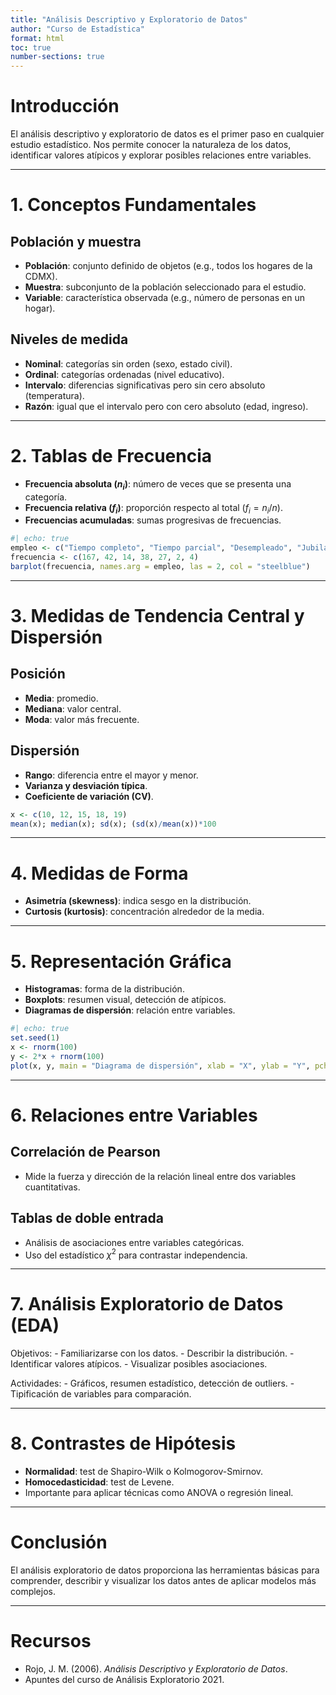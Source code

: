 ```yaml
---
title: "Análisis Descriptivo y Exploratorio de Datos"
author: "Curso de Estadística"
format: html
toc: true
number-sections: true
---
```


# Introducción

El análisis descriptivo y exploratorio de datos es el primer paso en cualquier estudio estadístico. Nos permite conocer la naturaleza de los datos, identificar valores atípicos y explorar posibles relaciones entre variables.

---

# 1. Conceptos Fundamentales

## Población y muestra

- **Población**: conjunto definido de objetos (e.g., todos los hogares de la CDMX).
- **Muestra**: subconjunto de la población seleccionado para el estudio.
- **Variable**: característica observada (e.g., número de personas en un hogar).

## Niveles de medida

- **Nominal**: categorías sin orden (sexo, estado civil).
- **Ordinal**: categorías ordenadas (nivel educativo).
- **Intervalo**: diferencias significativas pero sin cero absoluto (temperatura).
- **Razón**: igual que el intervalo pero con cero absoluto (edad, ingreso).

---

# 2. Tablas de Frecuencia

- **Frecuencia absoluta ($n_i$)**: número de veces que se presenta una categoría.
- **Frecuencia relativa ($f_i$)**: proporción respecto al total ($f_i = n_i / n$).
- **Frecuencias acumuladas**: sumas progresivas de frecuencias.

```r
#| echo: true
empleo <- c("Tiempo completo", "Tiempo parcial", "Desempleado", "Jubilado", "Hogar", "Estudiante", "Otros")
frecuencia <- c(167, 42, 14, 38, 27, 2, 4)
barplot(frecuencia, names.arg = empleo, las = 2, col = "steelblue")
```

---

# 3. Medidas de Tendencia Central y Dispersión

## Posición
- **Media**: promedio.
- **Mediana**: valor central.
- **Moda**: valor más frecuente.

## Dispersión
- **Rango**: diferencia entre el mayor y menor.
- **Varianza y desviación típica**.
- **Coeficiente de variación (CV)**.

```r
x <- c(10, 12, 15, 18, 19)
mean(x); median(x); sd(x); (sd(x)/mean(x))*100
```

---

# 4. Medidas de Forma

- **Asimetría (skewness)**: indica sesgo en la distribución.
- **Curtosis (kurtosis)**: concentración alrededor de la media.

---

# 5. Representación Gráfica

- **Histogramas**: forma de la distribución.
- **Boxplots**: resumen visual, detección de atípicos.
- **Diagramas de dispersión**: relación entre variables.

```r
#| echo: true
set.seed(1)
x <- rnorm(100)
y <- 2*x + rnorm(100)
plot(x, y, main = "Diagrama de dispersión", xlab = "X", ylab = "Y", pch = 19)
```

---

# 6. Relaciones entre Variables

## Correlación de Pearson

- Mide la fuerza y dirección de la relación lineal entre dos variables cuantitativas.

## Tablas de doble entrada

- Análisis de asociaciones entre variables categóricas.
- Uso del estadístico $\chi^2$ para contrastar independencia.

---

# 7. Análisis Exploratorio de Datos (EDA)

Objetivos:
- Familiarizarse con los datos.
- Describir la distribución.
- Identificar valores atípicos.
- Visualizar posibles asociaciones.

Actividades:
- Gráficos, resumen estadístico, detección de outliers.
- Tipificación de variables para comparación.

---

# 8. Contrastes de Hipótesis

- **Normalidad**: test de Shapiro-Wilk o Kolmogorov-Smirnov.
- **Homocedasticidad**: test de Levene.
- Importante para aplicar técnicas como ANOVA o regresión lineal.

---

# Conclusión

El análisis exploratorio de datos proporciona las herramientas básicas para comprender, describir y visualizar los datos antes de aplicar modelos más complejos.

---

# Recursos

- Rojo, J. M. (2006). *Análisis Descriptivo y Exploratorio de Datos*.
- Apuntes del curso de Análisis Exploratorio 2021.
